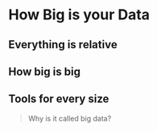 # How Big is your Data

## Everything is relative

## How big is big

## Tools for every size


> Why is it called big data? 

